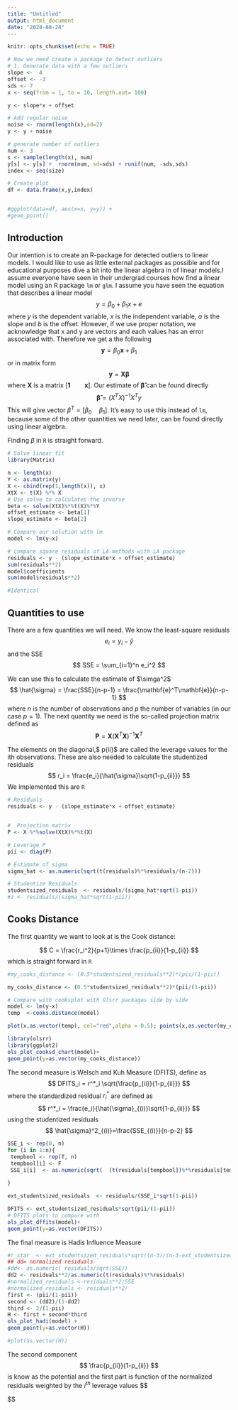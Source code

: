```yaml
---
title: "Untitled"
output: html_document
date: "2024-08-24"
---
```


```r
knitr::opts_chunk$set(echo = TRUE)
```


```r
# Now we need create a package to detect outliers
# 1. Generate data with a few outliers
slope <-  4
offset <- -3
sds <- 7
x <- seq(from = 1, to = 10, length.out= 100)

y <- slope*x + offset

# Add regular noise
noise <- rnorm(length(x),sd=2)
y <- y + noise

# generate number of outliers
num <- 3
s <- sample(length(x), num)
y[s] <- y[s] +  rnorm(num, sd=sds) + runif(num, -sds,sds)
index <- seq(size)

# Create plot
df <- data.frame(x,y,index)


#ggplot(data=df, aes(x=x, y=y)) +
#geom_point()
```

## Introduction 

Our intention is to create an R-package for detected outliers to linear models. I would like to use as little external packages as possible and for educational purposes dive a bit into the linear algebra in of linear models.I assume everyone have seen in their undergrad courses how find a linear model using an R package `lm` or `glm`.  I assume you have seen the equation that describes a linear model
$$
y = \beta_0 + \beta_1 x  + e
$$
where $y$ is the dependent variable,  $x$ is the independent variable, $a$ is the slope and $b$ is the offset. However, if we use proper notation, we acknowledge that x and y are vectors and each values has an error associated with.  Therefore we get a the following
$$
\mathbf{y} = \beta_0 \mathbf{x}  + \beta_1 
$$
or in matrix form
$$
\mathbf{y} = \mathbf{X}\mathbf{\beta}
$$
where $\mathbf{X}$ is a matrix $[\mathbf{1} \qquad \mathbf{x}]$. 
Our estimate of $\mathbf{\hat{\beta}}$ can be found directly
$$
\mathbf{\hat{\beta}} =  (X^T X)^{-1} X^T y
$$
This will give vector $\beta^T = [\beta_0 \quad \beta_1]$. It's easy to use this instead of `lm`, because some of the other quantities we need later, can be found directly using linear algebra.

Finding $\beta$ in `R` is straight forward.
```r
# Solve linear fit 
library(Matrix)

n <- length(x)
Y <- as.matrix(y)
X <- cbind(rep(1,length(x)), x)   
XtX <- t(X) %*% X
# Use solve to calculates the inverse
beta <- solve(XtX)%*%t(X)%*%Y
offset_estimate <- beta[1]  
slope_estimate <- beta[2]  

# Compare our solution with lm 
model <- lm(y~x)

# compare square residuals of LA methods with LA package
residuals <- y - (slope_estimate*x + offset_estimate)  
sum(residuals**2)
model$coefficients
sum(model$residuals**2)

#Identical 
```

## Quantities to use 

There are a few quantities we will need.  We know the least-square residuals 
$$
e_i = y_i - \hat{y}
$$
and the SSE
$$
SSE = \sum_{i=1}^n e_i^2
$$

We can use this to calculate the estimate of $\simga^2$
$$
\hat{\sigma} = \frac{SSE}{n-p-1} = \frac{\mathbf{e}^T\mathbf{e}}{n-p-1} 
$$
where $n$ is the number of observations and $p$ the number of variables (in our case $p=1$). 
The next quantity we need is the so-called projection matrix defined as 
$$
\mathbf{P} = \mathbf{X}(\mathbf{X}^T\mathbf{X})^{-1}\mathbf{X}^T 
$$

The elements on the diagonal,$ p{ii}$ are called the leverage values for the ith observations. 
These are also needed to calculate the studentized residuals
$$
r_i = \frac{e_i}{\hat{\sigma}\sqrt{1-p_{ii}}}
$$
We implemented this are `R`

```r
# Residuals 
residuals <- y - (slope_estimate*x + offset_estimate)  


#  Projection matrix
P <- X %*%solve(XtX)%*%t(X)

# Leverage P
pii <- diag(P)  

# Estimate of sigma 
sigma_hat <- as.numeric(sqrt(t(residuals)%*%residuals/(n-2)))

# Studentize Residuals 
studentsized_residuals  <- residuals/(sigma_hat*sqrt(1-pii))
#z <- residuals/(sigma_hat*sqrt(1-pii))

```

## Cooks Distance

The first quantity we want to look at is the Cook distance:

$$
C = \frac{r_i^2}{p+1}\times \frac{p_{ii}}{1-p_{ii}}
$$
which is straight forward in `R`
```r
#my_cooks_distance <- (0.5*studentsized_residuals**2)*(pii/(1-pii))

my_cooks_distance <- (0.5*studentsized_residuals**2)*(pii/(1-pii))

# Compare with cooksplot with Olsrr packages side by side 
model <- lm(y~x)
temp  <-cooks.distance(model)

plot(x,as.vector(temp), col="red",alpha = 0.5); points(x,as.vector(my_cooks_distance),pch=3)

```
```r
library(olsrr)
library(ggplot2)
ols_plot_cooksd_chart(model)+
geom_point(y=as.vector(my_cooks_distance))
```


The second measure is Welsch and Kuh Measure (DFITS), define as 
$$
DFITS_i = r^*_i \sqrt{\frac{p_{ii}}{1-p_{ii}}}
$$
where the standardized residual $r^*_i$ are defined as
$$
r^*_i = \frac{e_i}{\hat{\sigma}_{(i)}\sqrt{1-p_{ii}}}
$$
using the \textbf{externalized} studentized residuals
$$
\hat{\sigma}^2_{(i)}=\frac{SSE_{(i)}}{n-p-2}
$$


```r
SSE_i <- rep(0, n)
for (i in 1:n){
 tempbool <- rep(T, n)
 tempbool[i] <- F
 SSE_i[i]  <- as.numeric(sqrt(  (t(residuals[tempbool])%*%residuals[tempbool])/(n-3)))
       
}

ext_studentsized_residuals  <- residuals/(SSE_i*sqrt(1-pii))

DFITS <- ext_studentsized_residuals*sqrt(pii/(1-pii))
# DFITS plots to compare with 
ols_plot_dffits(model)+
geom_point(y=as.vector(DFITS))
```

The final measure is Hadis Influence Measure 

```r

#r_star  <- ext_studentsized_residuals*sqrt((n-3)/(n-3-ext_studentsized_residuals**2))
## dd= normalized residuals 
#dd<- as.numeric( residuals/sqrt(SSE))
dd2 <- residuals**2/as.numeric(t(residuals)%*%residuals)
#normalized_residuals <-residuals**2/SSE
#normalized_residuals <- residuals**2/
first <- (pii/(1-pii))
second <- (dd2)/(1-dd2)
third <- 2/(1-pii)
H <- first + second*third
ols_plot_hadi(model) + 
geom_point(y=as.vector(H))

#plot(as.vector(H))
```

The second component 
$$ 
\frac{p_{ii}}{1-p_{ii}} 
$$
is know as the potential and the first part is function of the normalized residuals weighted by the $i^{th}$ leverage values
$$

$$

